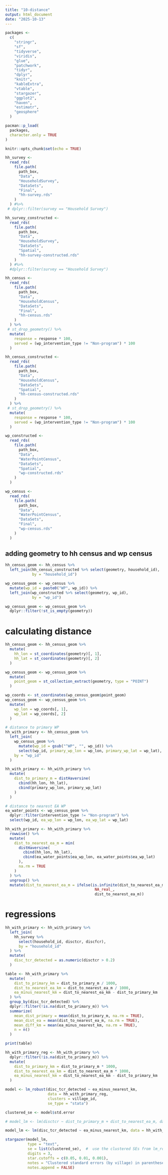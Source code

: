 ```yaml
---
title: "10-distance"
output: html_document
date: "2025-10-13"
---
```


```r
packages <-
  c(
    "stringr",
    "sf",
    "tidyverse",
    "viridis",
    "glue",
    "patchwork",
    "tidyr",
    "dplyr",
    "knitr",
    "kableExtra",
    "vtable",
    "stargazer",
    "ggplot2",
    "haven",
    "estimatr",
    "geosphere"
  )

pacman::p_load(
  packages,
  character.only = TRUE
)
```

```r
knitr::opts_chunk$set(echo = TRUE)

hh_survey <-
  read_rds(
    file.path(
      path_box,
      "Data",
      "HouseholdSurvey",
      "DataSets",
      "Final",
      "hh-survey.rds"
    )
  ) #%>%
 # dplyr::filter(survey == "Household Survey")

hh_survey_constructed <-
  read_rds(
    file.path(
      path_box,
      "Data",
      "HouseholdSurvey",
      "DataSets",
      "Spatial",
      "hh-survey-constructed.rds"
    )
  ) #%>%
  #dplyr::filter(survey == "Household Survey")

hh_census <-
  read_rds(
    file.path(
      path_box,
      "Data",
      "HouseholdCensus",
      "DataSets",
      "Final",
      "hh-census.rds"
    )
  ) %>%
 # st_drop_geometry() %>%
  mutate(
    response = response * 100,
    served = (wp_intervention_type != "Non-program") * 100
  )

hh_census_constructed <-
  read_rds(
    file.path(
      path_box,
      "Data",
      "HouseholdCensus",
      "DataSets",
      "Spatial",
      "hh-census-constructed.rds"
    )
  ) %>%
 # st_drop_geometry() %>%
  mutate(
    response = response * 100,
    served = (wp_intervention_type != "Non-program") * 100
  )

wp_constructed <-
  read_rds(
    file.path(
      path_box,
      "Data",
      "WaterPointCensus",
      "DataSets",
      "Spatial",
      "wp-constructed.rds"
    )
  )

wp_census <-
  read_rds(
    file.path(
      path_box,
      "Data",
      "WaterPointCensus",
      "DataSets",
      "Final",
      "wp-census.rds"
    )
  )
```

## adding geometry to hh census and wp census
```r
hh_census_geom <- hh_census %>%
  left_join(hh_census_constructed %>% select(geometry, household_id),
            by = "household_id")

wp_census_geom <- wp_census %>%
  mutate(wp_id = paste0("WP", wp_id)) %>%
  left_join(wp_constructed %>% select(geometry, wp_id),
            by = "wp_id")

wp_census_geom <- wp_census_geom %>%
  dplyr::filter(!st_is_empty(geometry))
```

# calculating distance
```r
hh_census_geom <- hh_census_geom %>%
  mutate(
    hh_lon = st_coordinates(geometry)[, 1],
    hh_lat = st_coordinates(geometry)[, 2]
  )

wp_census_geom <- wp_census_geom %>%
  mutate(
    point_geom = st_collection_extract(geometry, type = "POINT")
  )

wp_coords <- st_coordinates(wp_census_geom$point_geom)
wp_census_geom <- wp_census_geom %>%
  mutate(
    wp_lon = wp_coords[, 1],
    wp_lat = wp_coords[, 2]
  )

# distance to primary WP
hh_with_primary <- hh_census_geom %>%
  left_join(
    wp_census_geom %>%
      mutate(wp_id = gsub("^WP", "", wp_id)) %>%  
      select(wp_id, primary_wp_lon = wp_lon, primary_wp_lat = wp_lat),
    by = "wp_id"
  )

hh_with_primary <- hh_with_primary %>%
  mutate(
    dist_to_primary_m = distHaversine(
      cbind(hh_lon, hh_lat),
      cbind(primary_wp_lon, primary_wp_lat)
    )
  )

# distance to nearest EA WP
ea_water_points <- wp_census_geom %>%
  dplyr::filter(intervention_type != "Non-program") %>%
  select(wp_id, ea_wp_lon = wp_lon, ea_wp_lat = wp_lat)

hh_with_primary <- hh_with_primary %>%
  rowwise() %>%
  mutate(
    dist_to_nearest_ea_m = min(
      distHaversine(
        cbind(hh_lon, hh_lat),
        cbind(ea_water_points$ea_wp_lon, ea_water_points$ea_wp_lat)
      ),
      na.rm = TRUE
    )
  ) %>%
  ungroup() %>%
  mutate(dist_to_nearest_ea_m = ifelse(is.infinite(dist_to_nearest_ea_m), 
                                        NA_real_, 
                                        dist_to_nearest_ea_m))
```

# regressions
```r
hh_with_primary <- hh_with_primary %>%
  left_join(
    hh_survey %>%
      select(household_id, disctcr, discfcr),
      by = "household_id"
  ) %>%
  mutate(
    disc_tcr_detected = as.numeric(disctcr > 0.2)
  )
```

```r
table <- hh_with_primary %>%
  mutate(
    dist_to_primary_km = dist_to_primary_m / 1000,
    dist_to_nearest_ea_km = dist_to_nearest_ea_m / 1000,
    ea_minus_nearest_km = dist_to_nearest_ea_km - dist_to_primary_km
  ) %>%
  group_by(disc_tcr_detected) %>%
  dplyr::filter(!is.na(dist_to_primary_m)) %>%
  summarize(
    mean_dist_primary = mean(dist_to_primary_m, na.rm = TRUE),
    mean_dist_ea = mean(dist_to_nearest_ea_m, na.rm = TRUE),
    mean_diff_km = mean(ea_minus_nearest_km, na.rm = TRUE),
    n = n()
  )

print(table)
```

```r
hh_with_primary_reg <- hh_with_primary %>%
  dplyr::filter(!is.na(dist_to_primary_m)) %>%
  mutate(
    dist_to_primary_km = dist_to_primary_m * 1000,
    dist_to_nearest_ea_km = dist_to_nearest_ea_m * 1000,
    ea_minus_nearest_km = dist_to_nearest_ea_km - dist_to_primary_km
  )

model <- lm_robust(disc_tcr_detected ~ ea_minus_nearest_km, 
                   data = hh_with_primary_reg,
                   clusters = village_id,
                   se_type = "stata")

clustered_se <- model$std.error

# model_lm <- lm(disctcr ~ dist_to_primary_m + dist_to_nearest_ea_m, data = hh_with_primary_reg)

model_lm <- lm(disc_tcr_detected ~ ea_minus_nearest_km, data = hh_with_primary_reg)

stargazer(model_lm,  
          type = "text",
          se = list(clustered_se),  #  use the clustered SEs from lm_robust
          digits = 3,
          star.cutoffs = c(0.05, 0.01, 0.001),
          notes = "Clustered standard errors (by village) in parentheses",
          notes.append = FALSE)
```

